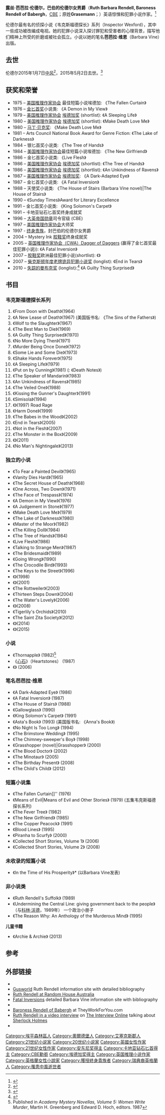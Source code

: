 {{Infobox writer <!-- for more information see [[:Template:Infobox_writer/doc|:Template:Infobox writer/doc]] -->
| name = <small>[[阁下|阁下]]</small><br />巴伯的伦德尔女男爵<br /><small>[[大英帝国勋章|CBE]]</small>
| image = RuthRendell.png
| caption = 露丝·伦德尔在2007年8月
| birth_date = {{birth date|df=yes|1930|02|17}}
| birth_name = Ruth Barbara Grasemann
| birth_place = [[英格兰|英格兰]][[埃塞克斯郡|埃塞克斯郡]][[南伍德福德|南伍德福德]]（South Woodford）
| death_date = {{death date and age|2015|05|02|1930|02|17|df=y}}
| death_place = [[英格兰|英格兰]][[伦敦|伦敦]]
| occupation = 小说家
| genre = [[心理惊悚|心理惊悚]]、[[犯罪小说|犯罪小说]]
| pseudonym = 芭芭拉·维恩（Barbara Vine）
| influences = [[阿加莎·克里斯蒂|阿加莎·克里斯蒂]]、[[派翠西亚·海史密斯|派翠西亚·海史密斯]]、[[多萝西·L·塞耶斯|多萝西·L·塞耶斯]]、[[蒙塔古·罗德斯·詹姆斯|蒙塔古·罗德斯·詹姆斯]]、[[谢里丹·勒富纽|谢里丹·勒富纽]]、[[乔治·西默农|乔治·西默农]]
| influenced = [[米内特·沃尔特斯|米内特·沃尔特斯]]、[[海伦·辛普森_(作家)|海伦·辛普森]]、[[莎拉·杜兰特|莎拉·杜兰特]]、[[弗兰西斯·法伊菲尔德|弗兰西斯·法伊菲尔德]]、[[马丁·爱德华兹_(作家)|马丁·爱德华兹]]}}

'''露丝·芭芭拉·伦德尔，巴伯的伦德尔女男爵'''（'''Ruth Barbara Rendell, Baroness Rendell of Babergh'''，[[大英帝国勋章|CBE]]；原姓'''Grasemann'''；{{bd|1930年|2月17日|2015年|5月2日|catIdx=Rendell}}）英语惊悚和犯罪小说作家。<ref>{{cite web|url=http://www.guardian.co.uk/culture/2013/mar/01/ruth-rendell-life-in-writing|title=Ruth Rendell: a life in writing|work=《[[卫报|卫报]]》|author=Alison Flood|date=1 March 2013|accessdate=1 March 2013}}</ref>

伦德尔最有名的侦探小说《韦克斯福德探长》系列（Inspector Wexford），其中一些成功被改编成电视。她的犯罪小说深入探讨罪犯和受害者的心理背景，描写他们精神上所受的折磨或被社会孤立。小说以她的笔名'''芭芭拉·维恩'''（Barbara Vine）出版。

==去世==
伦德尔2015年1月7日[[中风|中风]]<ref>{{cite news|url=http://www.bbc.co.uk/news/entertainment-arts-30828386|title=Ruth Rendell in critical condition after stroke|publisher=BBC News|date=January 7, 2015}}</ref>，2015年5月2日去世。<ref>{{cite web|title=Author Ruth Rendell dies aged 85|url=http://www.bbc.com/news/entertainment-arts-32564813|publisher=BBC News|accessdate=May 2, 2015|archive-date=2016-05-14|archive-url=https://web.archive.org/web/20160514155756/http://www.bbc.com/news/entertainment-arts-32564813|dead-url=no}}</ref>

==获奖和荣誉==
*1975 – [[美国推理作家协会|美国推理作家协会]] 最佳短篇小说埃德加: 《The Fallen Curtain》
*1976 – [[金匕首奖|金匕首奖]]小说类: 《A Demon in My View》
*1979 – [[美国推理作家协会|美国推理作家协会]] [[埃德加奖|埃德加奖]] (shortlist): 《A Sleeping Life》
*1980 – [[美国推理作家协会|美国推理作家协会]] [[埃德加奖|埃德加奖]] (shortlist): 《Make Death Love Me》
*1980 – [[马丁·贝克奖|马丁·贝克奖]]: 《Make Death Love Me》
*1981 – Arts Council National Book Award for Genre Fiction: 《The Lake of Darkness》
*1984 – 银匕首奖小说类: 《The Tree of Hands》
*1984 – [[美国推理作家协会|美国推理作家协会]]最佳短篇小说埃德加: 《The New Girlfriend》
*1986 – 金匕首奖小说类: 《Live Flesh》
*1986 – [[美国推理作家协会|美国推理作家协会]] [[埃德加奖|埃德加奖]] (shortlist): 《The Tree of Hands》
*1986 – [[美国推理作家协会|美国推理作家协会]] [[埃德加奖|埃德加奖]] (shortlist): 《An Unkindness of Ravens》
*1987 – [[美国推理作家协会|美国推理作家协会]] [[埃德加奖|埃德加奖]]: 《A Dark-Adapted Eye》
*1987 – 金匕首奖小说类: 《A Fatal Inversion》
*1988 – 天使奖小说类: 《The House of Stairs (Barbara Vine novel)|The House of Stairs》
*1990 – 《Sunday Times》Award for Literary Excellence
*1991 – 金匕首奖小说类: 《King Solomon's Carpet》
*1991 – 卡地亚钻石匕首奖终身成就奖
*1996 – [[大英帝国勋章|大英帝国勋章]]司令官级 (CBE)
*1997 – [[美国推理作家协会|美国推理作家协会]]大师奖
*1997 - [[终身贵族|终身贵族]]，封巴伯的伦德尔女男爵
*2004 – Mystery Ink [[胶鞋奖|胶鞋奖]]终身成就奖
*2005 – [[英国犯罪作家协会|英国推理作家协会（CWA）]][[Dagger_of_Daggers|Dagger of Daggers]] (赢得了金匕首奖最佳犯罪小说)): 《A Fatal Inversion》
*2007 – [[胶鞋奖|胶鞋奖]]欧洲最佳犯罪小说(shortlist): 《{{link-en|The Minotaur|The Minotaur (novel)}}》
*2007 – [[柴克斯顿年度老牌诡异犯罪小说奖|柴克斯顿年度老牌诡异犯罪小说奖]] (longlist): 《End in Tears》
*2010 – [[失踪的曼布克奖|失踪的曼布克奖]] (longlist):<ref>{{cite news|url=http://news.bbc.co.uk/1/hi/entertainment/arts_and_culture/8491006.stm|work=BBC News|title=Novels up for 'lost' Booker Prize|date=1 February 2010}}</ref> 《A Guilty Thing Surprised》

==书目==
===韦克斯福德探长系列===
{{div col|colwidth=20em}}
#《From Doon with Death》(1964)
#《A New Lease of Death》(1967) (美国版书名: 《The Sins of the Fathers》)
#《Wolf to the Slaughter》(1967)
#《The Best Man to Die》(1969)
#《A Guilty Thing Surprised》(1970)
#《No More Dying Then》(1971)
#《Murder Being Once Done》(1972)
#《Some Lie and Some Die》(1973)
#《Shake Hands Forever》(1975)
#《A Sleeping Life》(1979)
#《Put on by Cunning》(1981) (: 《Death Notes》)
#《The Speaker of Mandarin》(1983)
#《An Unkindness of Ravens》(1985)
#《The Veiled One》(1988)
#《Kissing the Gunner's Daughter》(1991)
#《Simisola》(1994)
#《{{link-en|Road Rage|Road Rage (novel)}}》(1997) Road Rage
#《Harm Done》(1999)
#《The Babes in the Wood》(2002)
#《End in Tears》(2005)
#《Not in the Flesh》(2007)
#《The Monster in the Box》(2009)
#《{{link-en|The Vault|The Vault (novel)}}》(2011)
#《No Man's Nightingale》(2013)
{{div col end}}

===独立的小说===
{{div col|colwidth=20em}}
*《To Fear a Painted Devil》(1965)
*《Vanity Dies Hard》(1965)
*《The Secret House of Death》(1968)
*《One Across, Two Down》(1971)
*《The Face of Trespass》(1974)
*《A Demon in My View》(1976)
*《A Judgement in Stone》(1977)
*《Make Death Love Me》(1979)
*《The Lake of Darkness》(1980)
*《Master of the Moor》(1982)
*《The Killing Doll》(1984)
*《The Tree of Hands》(1984)
*《Live Flesh》(1986)
*《Talking to Strange Men》(1987)
*《The Bridesmaid》(1989)
*《Going Wrong》(1990)
*《The Crocodile Bird》(1993)
*《The Keys to the Street》(1996)
*《{{link-en|A Sight for Sore Eyes|A Sight for Sore Eyes (novel)}}》(1998)
*《{{link-en|Adam and Eve and Pinch Me|Adam and Eve and Pinch Me (Rendell novel)}}》(2001)
*《The Rottweiler》(2003)
*《Thirteen Steps Down》(2004)
*《The Water's Lovely》(2006)
*《{{link-en|Portobello|Portobello (novel)}}》(2008)
*《Tigerlily's Orchids》(2010)
*《The Saint Zita Society》(2012)
*《{{link-en|The Girl Next Door|The Girl Next Door (Rendell novel)}}》(2014)
*《{{link-en|Dark Corners|Dark Corners (novel)}}》(2015)
{{div col end}}

===小说===
*《Thornapple》 (1982)<ref>Published in ''Academy Mystery Novellas, Volume 5: Women Write Murder'', Martin H. Greenberg and Edward D. Hoch, editors. 1987</ref> 
*《[[心石|心石]]》（Heartstones） (1987)
*《{{link-en|The Thief|The Thief (novella)}}》 (2006)

===笔名芭芭拉·维恩===
{{div col|colwidth=20em}}
*《A Dark-Adapted Eye》 (1986)
*《A Fatal Inversion》 (1987)
*《The House of Stairs》 (1988)
*《Gallowglass》 (1990)
*《King Solomon's Carpet》 (1991)
*《Asta's Book》 (1993) (美国版书名: 《Anna's Book》)
*《No Night Is Too Long》 (1994)
*《The Brimstone Wedding》 (1995)
*《The Chimney-sweeper's Boy》 (1998)
*《Grasshopper (novel)|Grasshopper》 (2000)
*《The Blood Doctor》 (2002)
*《The Minotaur》 (2005)
*《The Birthday Present》 (2008)
*《The Child's Child》 (2012)
{{div col end}}

===短篇小说集===
*《The Fallen Curtain]]'' (1976)
*《Means of Evil|Means of Evil and Other Stories》 (1979) (五集韦克斯福德探长系列)
*《The Fever Tree》 (1982)
*《The New Girlfriend》 (1985)
*《The Copper Peacock》 (1991)
*《Blood Lines》 (1995)
*《Piranha to Scurfy》 (2000)
*《Collected Short Stories, Volume 1》 (2006)
*《Collected Short Stories, Volume 2》 (2008)

===未收录的短篇小说===
*《In the Time of His Prosperity》* (以Barbara Vine发表)

===非小说类===
*《Ruth Rendell's Suffolk》 (1989)
*《Undermining the Central Line: giving government back to the people》（与[[科林·沃德|科林·沃德]]，1989年） 一个政治小册子
*《The Reason Why: An Anthology of the Murderous Mind》 (1995)
'''儿童书籍'''
* 《Archie & Archie》 (2013)

==参考==
{{Reflist|30em}}

==外部链接==
{{Commonscat|Ruth Rendell}}
* {{contemporary writers|id=215}}
* [http://www.gusworld.com.au/books/rendell/default.htm Gusworld] Ruth Rendell information site with detailed bibliography
*[http://www.randomhouse.com.au/Authors/Default.aspx?Page=Author&ID=Rendell,%20Ruth Ruth Rendell at Random House Australia]
* [http://www.gusworld.com.au/books/vine/default.htm Fatal Inversions] detailed Barbara Vine information site with bibliography
* {{IMDb name|id=0719334|name=Ruth Rendell}}
* [http://www.theyworkforyou.com/peer/baroness_rendell_of_babergh Baroness Rendell of Babergh] at TheyWorkForYou.com
* [https://web.archive.org/web/20100112174611/http://www.theinterviewonline.co.uk/library/books/ruth-rendell-interview.aspx Ruth Rendell in a video interview] on [https://web.archive.org/web/20100417004759/http://www.theinterviewonline.co.uk/ The Interview Online] talking about [[Sherlock_Holmes|Sherlock Holmes]]
* {{OL_author|id=OL22672A}}

{{Authority control}}

{{DEFAULTSORT:Rendell, Ruth}}
[[Category:埃平森林區人|Category:埃平森林區人]]
[[Category:奧爾德堡人|Category:奧爾德堡人]]
[[Category:艾塞克斯郡人|Category:艾塞克斯郡人]]
[[Category:21世纪小说家|Category:21世纪小说家]]
[[Category:20世纪小说家|Category:20世纪小说家]]
[[Category:英國女性作家|Category:英國女性作家]]
[[Category:21世纪女性作家|Category:21世纪女性作家]]
[[Category:安东尼奖得主|Category:安东尼奖得主]]
[[Category:卡地亚钻石匕首得主|Category:卡地亚钻石匕首得主]]
[[Category:CBE勳銜|Category:CBE勳銜]]
[[Category:埃德加奖得主|Category:埃德加奖得主]]
[[Category:英国推理小说作家|Category:英国推理小说作家]]
[[Category:英格蘭女性小說家|Category:英格蘭女性小說家]]
[[Category:獲授終身貴族者|Category:獲授終身貴族者]]
[[Category:瑞典裔英格蘭人|Category:瑞典裔英格蘭人]]
[[Category:罹患中風逝世者|Category:罹患中風逝世者]]